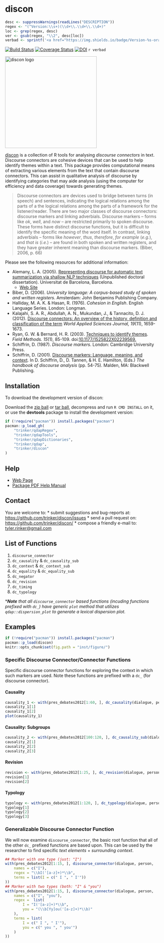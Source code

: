 # discon

```r
desc <- suppressWarnings(readLines("DESCRIPTION"))
regex <- "(^Version:\\s+)(\\d+\\.\\d+\\.\\d+)"
loc <- grep(regex, desc)
ver <- gsub(regex, "\\2", desc[loc])
verbad <- sprintf('<a href="https://img.shields.io/badge/Version-%s-orange.svg"><img src="https://img.shields.io/badge/Version-%s-orange.svg" alt="Version"/></a></p>', ver, ver)
````
[![Build Status](https://travis-ci.org/trinker/discon.png?branch=master)](https://travis-ci.org/trinker/discon)
[![Coverage Status](https://coveralls.io/repos/trinker/discon/badge.png)](https://coveralls.io/r/trinker/discon)
[![DOI](https://zenodo.org/badge/5398/trinker/discon.svg)](http://dx.doi.org/10.5281/zenodo.15611)
`r verbad`


<img src="inst/discon_logo/r_discon.png" width = "300" alt="discon logo">   


[discon](http://trinker.github.com/discon_dev) is a collection of R tools for analysing *discourse connectors* in text.  Discourse connectors are cohesive devices that can be used to help identify themes within a text.  This package provides computational means of extracting various elements from the text that contain discourse connectors.  This can assist in qualitative analysis of discourse by identifying categories that may aide analysis (using the computer for efficiency and data coverage) towards generating themes.

> Discourse connectors are devices used to bridge between turns (in speech) and sentences, indicating the logical relations among the parts of a the logical relations among the parts of a framework for the listener/reader.  There are two major classes of discourse connectors: discourse markers and linking adverbials. Discourse markers &ndash; forms like *ok*, *well*, and *now* &ndash; are restricted primarily to spoken discourse. These forms have distinct discourse functions, but it is difficult to identify the specific meaning of the word itself. In contrast, linking adverbials &ndash; forms like *however*, *thus*, *therefore*, *for example* (*e.g.*), and *that is* (*i.e.*) &ndash; are found in both spoken and written registers, and they have greater inherent meaning than discourse markers. (Biber, 2006, p. 66)

Please see the following resources for additional information:

- Alemany, L. A. (2005). [Representing discourse for automatic text summarization via shallow NLP techniques](http://www.cs.famaf.unc.edu.ar/~laura/shallowdisc4summ/tesi_electronica.pdf) (Unpublished doctoral dissertation). Universitat de Barcelona, Barcelona.     
  - [Web Site](http://russell.famaf.unc.edu.ar/~laura/shallowdisc4summ/discmar)    
- Biber, D. (2006). *University language: A corpus-based study of spoken and written registers*. Amsterdam: John Benjamins Publishing Company.
- Halliday, M. A. K. & Hasan, R. (1976). *Cohesion in English*. English Language Series. London: Longman.
- Kalajahi, S. A. R., Abdullah, A. N., Mukundan, J., & Tannacito, D. J. (2012). [Discourse connectors: An overview of the history, definition and classification of the term](http://goo.gl/eS0OwV) *World Applied Sciences Journal, 19*(11), 1659-1673. 
- Ryan, G. W. & Bernard, H. R. (2003). [Techniques to identify themes](http://goo.gl/KdYxB8). *Field Methods.  15*(1), 85-109. doi:[10.1177/1525822X02239569.](http://fmx.sagepub.com/content/15/1/85)
- Schiffrin, D. (1987). *Discourse markers*. London: Cambridge University Press.      
- Schiffrin, D. (2001). [Discourse markers: Language, meaning, and context](http://goo.gl/KbwG9I). In D. Schiffrin, D., D. Tannen, & H. E. Hamilton, (Eds.) *The handbook of discourse analysis* (pp. 54-75). Malden, MA: Blackwell Publishing.


## Installation

To download the development version of discon:

Download the [zip ball](https://github.com/trinker/discon/zipball/master) or [tar ball](https://github.com/trinker/discon/tarball/master), decompress and run `R CMD INSTALL` on it, or use the **devtools** package to install the development version:

```r
if (!require("pacman")) install.packages("pacman")
pacman::p_load_gh(
    "trinker/qdapRegex", 
    "trinker/qdapTools", 
    "trinker/qdapDictionaries", 
    "trinker/qdap",
    "trinker/discon"
)
```

## Help

- [Web Page](http://trinker.github.com/discon/)     
- [Package PDF Help Manual](https://dl.dropboxusercontent.com/u/61803503/discon.pdf)   

## Contact

You are welcome to:
* submit suggestions and bug-reports at: <https://github.com/trinker/discon/issues>
* send a pull request on: <https://github.com/trinker/discon/>
* compose a friendly e-mail to: <tyler.rinker@gmail.com>

## List of Functions

1. `discourse_connector`
2. `dc_causality` & `dc_causality_sub`
3. `dc_context` & `dc_context_sub`
4. `dc_equality` & `dc_equality_sub`
5. `dc_negator`
6. `dc_revision`
6. `dc_timing`
7. `dc_typology`

\****Note*** *that all `discourse_connector` based functions (incuding functions prefixed with `dc_`) have generic `plot` method that utilizes `qdap::dispersion_plot` to generate a lexical dispersion plot.*

## Examples

```r
if (!require("pacman")) install.packages("pacman")
pacman::p_load(discon)
knitr::opts_chunk$set(fig.path = "inst/figure/")
```

### Specific Discourse Connector/Connector Functions

Specific discourse connector functions for exploring the context in which such markers are used.  Note these functions are prefixed with a `dc_` (for discourse connector).

<h4 id = "causality" >Causality</h4>


```r
causality_1 <- with(pres_debates2012[1:60, ], dc_causality(dialogue, person))
causality_1[1]
causality_1[2]
plot(causality_1) 
```

<h4 id = "causality2" >Causality: Subgroups</h4>

```r
causality_2 <- with(pres_debates2012[100:120, ], dc_causality_sub(dialogue, person))
causality_2[1]
causality_2[2]
causality_2[3]
```

<h4 id="revision">Revision</h4>

```r
revision <- with(pres_debates2012[1:25, ], dc_revision(dialogue, person))
revision[1]
revision[2]
```

<h4 id="typology">Typology</h4>

```r
typology <- with(pres_debates2012[1:120, ], dc_typology(dialogue, person))
typology[1]
typology[2]
typology[3]
```

### Generalizable Discourse Connector Function

We will now examine `discourse_connector`, the basic root function that all of the other `dc_` prefixed functions are based upon.  This can be used by the researcher to find specific *text elements* + *surrounding context*.

```r
## Marker with one type (just: "I")
with(pres_debates2012[1:15, ], discourse_connector(dialogue, person,
    names = c("I"),
    regex = "\\bI('[a-z]+)*\\b",
    terms = list(I = c(" I ", " I'"))
))
## Marker with two types (both: "I" & "you")
with(pres_debates2012[1:15, ], discourse_connector(dialogue, person,
    names = c("I", "you"),
    regex =  list(
        I = "I('[a-z]+)*\\b",
        you = "(\\b[Yy]ou('[a-z]+)*\\b)"
    ),
    terms = list(
        I = c(" I ", " I'"),
        you = c(" you ", " you'")
    )
))
```





